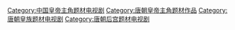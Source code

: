 [[Category:中国皇帝主角题材电视剧|Category:中国皇帝主角题材电视剧]]
[[Category:唐朝皇帝主角题材作品|Category:唐朝皇帝主角题材作品]]
[[Category:唐朝皇族题材电视剧|Category:唐朝皇族题材电视剧]]
[[Category:唐朝后宫题材电视剧|Category:唐朝后宫题材电视剧]]